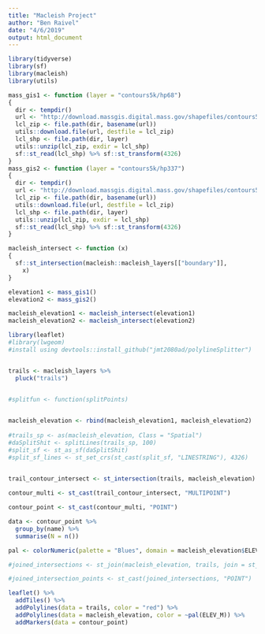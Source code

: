 ```yaml
---
title: "Macleish Project"
author: "Ben Raivel"
date: "4/6/2019"
output: html_document
---
```


```r
library(tidyverse)
library(sf)
library(macleish)
library(utils)

mass_gis1 <- function (layer = "contours5k/hp68") 
{
  dir <- tempdir()
  url <- "http://download.massgis.digital.mass.gov/shapefiles/contours5k/hp68.zip"
  lcl_zip <- file.path(dir, basename(url))
  utils::download.file(url, destfile = lcl_zip)
  lcl_shp <- file.path(dir, layer)
  utils::unzip(lcl_zip, exdir = lcl_shp)
  sf::st_read(lcl_shp) %>% sf::st_transform(4326)
}
mass_gis2 <- function (layer = "contours5k/hp337") 
{
  dir <- tempdir()
  url <- "http://download.massgis.digital.mass.gov/shapefiles/contours5k/hp337.zip"
  lcl_zip <- file.path(dir, basename(url))
  utils::download.file(url, destfile = lcl_zip)
  lcl_shp <- file.path(dir, layer)
  utils::unzip(lcl_zip, exdir = lcl_shp)
  sf::st_read(lcl_shp) %>% sf::st_transform(4326)
}

macleish_intersect <- function (x) 
{
  sf::st_intersection(macleish::macleish_layers[["boundary"]], 
    x)
}

elevation1 <- mass_gis1()
elevation2 <- mass_gis2()

macleish_elevation1 <- macleish_intersect(elevation1)
macleish_elevation2 <- macleish_intersect(elevation2)
```

```r
library(leaflet)
#library(lwgeom)
#install using devtools::install_github("jmt2080ad/polylineSplitter")


trails <- macleish_layers %>%
  pluck("trails")


#splitfun <- function(splitPoints)

 
macleish_elevation <- rbind(macleish_elevation1, macleish_elevation2)
 
#trails_sp <- as(macleish_elevation, Class = "Spatial")
#daSplitShit <- splitLines(trails_sp, 100)
#split_sf <- st_as_sf(daSplitShit)
#split_sf_lines <- st_set_crs(st_cast(split_sf, "LINESTRING"), 4326)
 

trail_contour_intersect <- st_intersection(trails, macleish_elevation)

contour_multi <- st_cast(trail_contour_intersect, "MULTIPOINT")

contour_point <- st_cast(contour_multi, "POINT")

data <- contour_point %>%
  group_by(name) %>%
  summarise(N = n())

pal <- colorNumeric(palette = "Blues", domain = macleish_elevation$ELEV_M)

#joined_intersections <- st_join(macleish_elevation, trails, join = st_intersects)

#joined_intersection_points <- st_cast(joined_intersections, "POINT")

leaflet() %>%
  addTiles() %>%
  addPolylines(data = trails, color = "red") %>%
  addPolylines(data = macleish_elevation, color = ~pal(ELEV_M)) %>%
  addMarkers(data = contour_point) 




```



